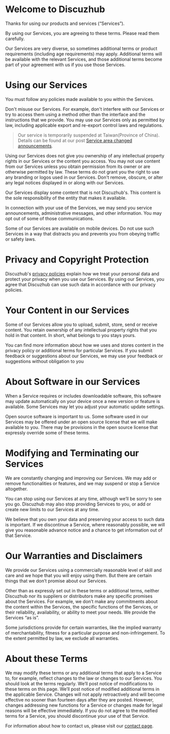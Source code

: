 # Welcome to Discuzhub
Thanks for using our products and services (“Services”).

By using our Services, you are agreeing to these terms. Please read them carefully.

Our Services are very diverse, so sometimes additional terms or product requirements (including age requirements) may apply. Additional terms will be available with the relevant Services, and those additional terms become part of your agreement with us if you use those Services.

# Using our Services

You must follow any policies made available to you within the Services.

Don't misuse our Services. For example, don't interfere with our Services or try to access them using a method other than the interface and the instructions that we provide. You may use our Services only as permitted by law, including applicable export and re-export control laws and regulations. 

> Our service is temporarily suspended at Taiwan(Province of China). Details can be found at our post [Service area changed announcements](/dev-blog/service-area-declearation/).

Using our Services does not give you ownership of any intellectual property rights in our Services or the content you access. You may not use content from our Services unless you obtain permission from its owner or are otherwise permitted by law. These terms do not grant you the right to use any branding or logos used in our Services. Don't remove, obscure, or alter any legal notices displayed in or along with our Services.

Our Services display some content that is not Discuzhub's. This content is the sole responsibility of the entity that makes it available. 

In connection with your use of the Services, we may send you service announcements, administrative messages, and other information. You may opt out of some of those communications.

Some of our Services are available on mobile devices. Do not use such Services in a way that distracts you and prevents you from obeying traffic or safety laws.

# Privacy and Copyright Protection

Discuzhub's [privacy policies](/privacy_policy/) explain how we treat your personal data and protect your privacy when you use our Services. By using our Services, you agree that Discuzhub can use such data in accordance with our privacy policies.

# Your Content in our Services

Some of our Services allow you to upload, submit, store, send or receive content. You retain ownership of any intellectual property rights that you hold in that content. In short, what belongs to you stays yours.

You can find more information about how we uses and stores content in the privacy policy or additional terms for particular Services. If you submit feedback or suggestions about our Services, we may use your feedback or suggestions without obligation to you

# About Software in our Services

When a Service requires or includes downloadable software, this software may update automatically on your device once a new version or feature is available. Some Services may let you adjust your automatic update settings.

Open source software is important to us. Some software used in our Services may be offered under an open source license that we will make available to you. There may be provisions in the open source license that expressly override some of these terms.

# Modifying and Terminating our Services

We are constantly changing and improving our Services. We may add or remove functionalities or features, and we may suspend or stop a Service altogether.

You can stop using our Services at any time, although we’ll be sorry to see you go. Discuzhub may also stop providing Services to you, or add or create new limits to our Services at any time.

We believe that you own your data and preserving your access to such data is important. If we discontinue a Service, where reasonably possible, we will give you reasonable advance notice and a chance to get information out of that Service.

# Our Warranties and Disclaimers

We provide our Services using a commercially reasonable level of skill and care and we hope that you will enjoy using them. But there are certain things that we don’t promise about our Services.

Other than as expressly set out in these terms or additional terms, neither Discuzhub nor its suppliers or distributors make any specific promises about the Services. For example, we don’t make any commitments about the content within the Services, the specific functions of the Services, or their reliability, availability, or ability to meet your needs. We provide the Services “as is”.

Some jurisdictions provide for certain warranties, like the implied warranty of merchantability, fitness for a particular purpose and non-infringement. To the extent permitted by law, we exclude all warranties.

# About these Terms

We may modify these terms or any additional terms that apply to a Service to, for example, reflect changes to the law or changes to our Services. You should look at the terms regularly. We’ll post notice of modifications to these terms on this page. We’ll post notice of modified additional terms in the applicable Service. Changes will not apply retroactively and will become effective no sooner than fourteen days after they are posted. However, changes addressing new functions for a Service or changes made for legal reasons will be effective immediately. If you do not agree to the modified terms for a Service, you should discontinue your use of that Service.

For information about how to contact us, please visit our [contact page](/contact/).
